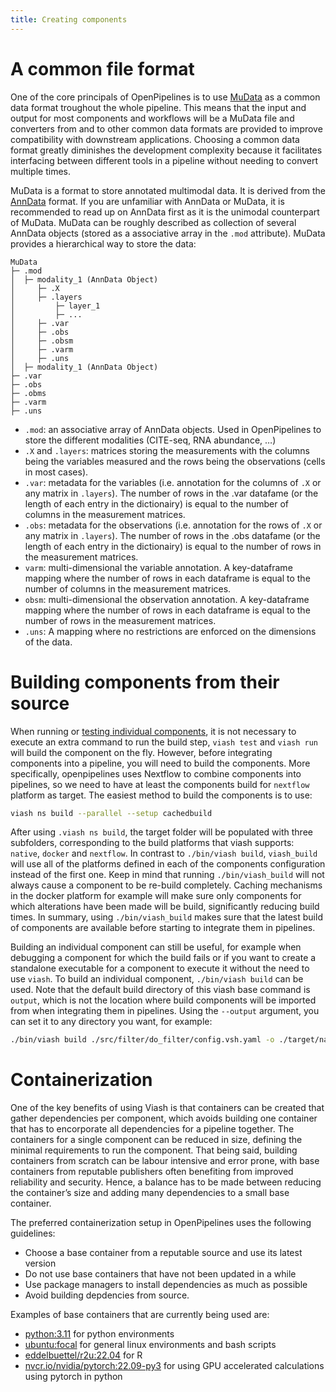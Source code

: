 ```yaml
---
title: Creating components
---
```


# A common file format

One of the core principals of OpenPipelines is to use [MuData](https://mudata.readthedocs.io/) as a common data format troughout the whole pipeline. This means that the input and output for most components and workflows will be a MuData file and converters from and to other common data formats are provided to improve compatibility with downstream applications. Choosing a common data format greatly diminishes the development complexity because it facilitates interfacing between different tools in a pipeline without needing to convert multiple times.

MuData is a format to store annotated multimodal data. It is derived from the [AnnData](https://anndata.readthedocs.io/en/latest/) format. If you are unfamiliar with AnnData or MuData, it is recommended to read up on AnnData first as it is the unimodal counterpart of MuData. MuData can be roughly described as collection of several AnnData objects (stored as a associative array in the `.mod` attribute). MuData provides a hierarchical way to store the data:

```
MuData
├─ .mod
│  ├─ modality_1 (AnnData Object)
│     ├─ .X
│     ├─ .layers
│         ├─ layer_1 
│         ├─ ...
│     ├─ .var
│     ├─ .obs
│     ├─ .obsm
│     ├─ .varm
│     ├─ .uns
│  ├─ modality_1 (AnnData Object)
├─ .var
├─ .obs
├─ .obms
├─ .varm
├─ .uns
```

* `.mod`: an associative array of AnnData objects. Used in OpenPipelines to store the different modalities (CITE-seq, RNA abundance, ...)
* `.X` and `.layers`: matrices storing the measurements with the columns being the variables measured and the rows being the observations (cells in most cases).
* `.var`: metadata for the variables (i.e. annotation for the columns of `.X` or any matrix in `.layers`). The number of rows in the .var datafame (or the length of each entry in the dictionairy) is equal to the number of columns in the measurement matrices. 
* `.obs`: metadata for the observations (i.e. annotation for the rows of `.X` or any matrix in `.layers`). The number of rows in the .obs datafame (or the length of each entry in the dictionairy) is equal to the number of rows in the measurement matrices.
* `varm`: multi-dimensional the variable annotation. A key-dataframe mapping where the number of rows in each dataframe is equal to the number of columns in the measurement matrices.
* `obsm`: multi-dimensional the observation annotation. A key-dataframe mapping where the number of rows in each dataframe is equal to the number of rows in the measurement matrices.
* `.uns`: A mapping where no restrictions are enforced on the dimensions of the data.


# Building components from their source
When running or [testing individual components](#running-component-unittests), it is not necessary to execute an extra command to run the build step, `viash test` and `viash run` will build the component on the fly. However, before integrating components into a pipeline, you will need to build the components. More specifically, openpipelines uses Nextflow to combine components into pipelines, so we need to have at least the components build for `nextflow` platform as target. The easiest method to build the components is to use:

```bash
viash ns build --parallel --setup cachedbuild
```
After using `.viash ns build`, the target folder will be populated with three subfolders, corresponding to the build platforms that viash supports: `native`, `docker` and `nextflow`. In contrast to `./bin/viash build`, `viash_build` will use all of the platforms defined in each of the components configuration instead of the first one. Keep in mind that running `./bin/viash_build` will not always cause a component to be re-build completely. Caching mechanisms in the docker platform for example will make sure only components for which alterations have been made will be build, significantly reducing build times. In summary, using `./bin/viash_build` makes sure that the latest build of components are available before starting to integrate them in pipelines.

Building an individual component can still be useful, for example when debugging a component for which the build fails or if you want to create a standalone executable for a component to execute it without the need to use `viash`. To build an individual component, `./bin/viash build` can be used. Note that the default build directory of this viash base command is `output`, which is not the location where build components will be imported from when integrating them in pipelines. Using the `--output` argument, you can set it to any directory you want, for example:

```bash
./bin/viash build ./src/filter/do_filter/config.vsh.yaml -o ./target/native/filter/do_filter/ -p native
```

# Containerization
One of the key benefits of using Viash is that containers can be created that gather dependencies per component,
which avoids building one container that has to encorporate all dependencies for a pipeline together. The containers for a single component can be reduced in size, defining the minimal requirements to run the component. That being said, building containers from scratch can be labour intensive and error prone, with base containers from reputable publishers often benefiting from improved reliability and security. Hence, a balance has to be made between reducing the container's size and adding many dependencies to a small base container.

The preferred containerization setup in OpenPipelines uses the following guidelines:

* Choose a base container from a reputable source and use its latest version
* Do not use base containers that have not been updated in a while
* Use package managers to install dependencies as much as possible
* Avoid building depdencies from source.

Examples of base containers that are currently being used are:

* [python:3.11](https://hub.docker.com/_/python) for python environments
* [ubuntu:focal](https://hub.docker.com/_/ubuntu) for general linux environments and bash scripts
* [eddelbuettel/r2u:22.04](https://eddelbuettel.github.io/r2u/) for R
* [nvcr.io/nvidia/pytorch:22.09-py3](https://catalog.ngc.nvidia.com/orgs/nvidia/containers/pytorch) for using GPU accelerated calculations using pytorch in python
